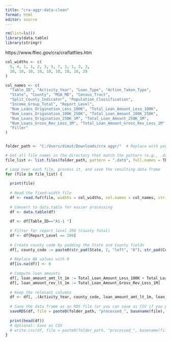 ```yaml
---
title: "cra-aggr-data-clean"
format: html
editor: source
---
```



```r
rm(list=ls())
library(data.table)
library(stringr)
```
https://www.ffiec.gov/cra/craflatfiles.htm


```r
col_widths <- c(
  5, 4, 1, 1, 2, 3, 5, 7, 1, 1, 3, 3, 
  10, 10, 10, 10, 10, 10, 10, 10, 29
)

col_names <- c(
  "Table_ID", "Activity_Year", "Loan_Type", "Action_Taken_Type", 
  "State", "County", "MSA_MD", "Census_Tract", 
  "Split_County_Indicator", "Population_Classification", 
  "Income_Group_Total", "Report_Level", 
  "Num_Loans_Origination_Less_100K", "Total_Loan_Amount_Less_100K", 
  "Num_Loans_Origination_100K_250K", "Total_Loan_Amount_100K_250K", 
  "Num_Loans_Origination_250K_1M", "Total_Loan_Amount_250K_1M", 
  "Num_Loans_Gross_Rev_Less_1M", "Total_Loan_Amount_Gross_Rev_Less_1M", 
  "Filler"
)


folder_path <- "C:/Users/dimut/Downloads/cra aggr/"  # Replace with your folder path

# Get all file names in the directory that match the pattern (e.g., .dat files)
file_list <- list.files(folder_path, pattern = ".dat$", full.names = TRUE)

# Loop over each file, process it, and save the resulting data frame
for (file in file_list) {
  
  print(file)
  
  # Read the fixed-width file
  df <- read.fwf(file, widths = col_widths, col.names = col_names, stringsAsFactors = FALSE)
  
  # Convert to data.table for easier processing
  df <- data.table(df)
  
  df <- df[Table_ID=="A1-1 "]
  
  # Filter for report level 200 (County Total)
  df <- df[Report_Level == 200]
  
  # Create county code by padding the State and County fields
  df[, county_code := paste0(str_pad(State, 2, "left", "0"), str_pad(County, 3, "left", "0"))]
  
  # Replace NA values with 0
  df[is.na(df)] <- 0
  
  # Compute loan amounts
  df[, loan_amount_amt_lt_1m := Total_Loan_Amount_Less_100K + Total_Loan_Amount_100K_250K + Total_Loan_Amount_250K_1M]
  df[, loan_amount_rev_lt_1m := Total_Loan_Amount_Gross_Rev_Less_1M]
  
  # Keep the relevant columns
  df <- df[, .(Activity_Year, county_code, loan_amount_amt_lt_1m, loan_amount_rev_lt_1m)]
  
  # Save the data frame as an RDS file (or you can save as CSV if you prefer)
  saveRDS(df, file = paste0(folder_path, "processed_", basename(file), ".rds"))
  
  print(head(df))
  # Optional: Save as CSV
  # write.csv(df, file = paste0(folder_path, "processed_", basename(file), ".csv"), row.names = FALSE)
}
```

